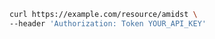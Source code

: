 ```bash showLineNumbers copy filename="Delete Resource usage example"
curl https://example.com/resource/amidst \
--header 'Authorization: Token YOUR_API_KEY'
```
